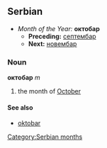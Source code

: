 ==Serbian==
*''Month of the Year:'' '''октобар'''
**'''Preceding:''' [[септембар]]
**'''Next:''' [[новембар]]
===Noun===
'''октобар''' ''m''
#the month of [[October]]
====See also====
*[[oktobar]]
[[Category:Serbian months]]